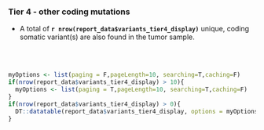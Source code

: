 ### Tier 4 - other coding mutations

- A total of __`r nrow(report_data$variants_tier4_display)`__ unique, coding somatic variant(s) are also found in the tumor sample.

<br><br>
```r

myOptions <- list(paging = F,pageLength=10, searching=T,caching=F)
if(nrow(report_data$variants_tier4_display) > 10){
  myOptions <- list(paging = T,pageLength=10, searching=T,caching=F)
}
if(nrow(report_data$variants_tier4_display) > 0){
  DT::datatable(report_data$variants_tier4_display, options = myOptions, escape=F, extensions = "Responsive")
}

```
<br><br>
